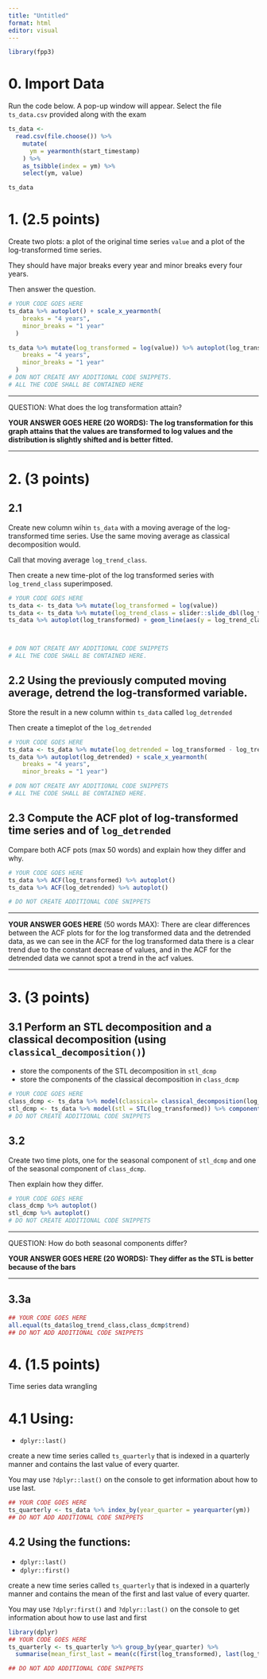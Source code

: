 ```yaml
---
title: "Untitled"
format: html
editor: visual
---
```


```r
library(fpp3)
```

# 0. Import Data

Run the code below. A pop-up window will appear. Select the file `ts_data.csv` provided along with the exam

```r
ts_data <- 
  read.csv(file.choose()) %>% 
    mutate(
      ym = yearmonth(start_timestamp)
    ) %>% 
    as_tsibble(index = ym) %>% 
    select(ym, value)

ts_data
```

# 1. (2.5 points)

Create two plots: a plot of the original time series `value` and a plot of the log-transformed time series.

They should have major breaks every year and minor breaks every four years.

Then answer the question.

```r
# YOUR CODE GOES HERE
ts_data %>% autoplot() + scale_x_yearmonth(
    breaks = "4 years",
    minor_breaks = "1 year"
  )

ts_data %>% mutate(log_transformed = log(value)) %>% autoplot(log_transformed) + scale_x_yearmonth(
    breaks = "4 years",
    minor_breaks = "1 year"
  )
# DON NOT CREATE ANY ADDITIONAL CODE SNIPPETS.
# ALL THE CODE SHALL BE CONTAINED HERE
```

------------------------------------------------------------------------

QUESTION: What does the log transformation attain?

**YOUR ANSWER GOES HERE (20 WORDS): The log transformation for this graph attains that the values are transformed to log values and the distribution is slightly shifted and is better fitted.**

------------------------------------------------------------------------

# 2. (3 points)

## 2.1

Create new column wihin `ts_data` with a moving average of the log-transformed time series. Use the same moving average as classical decomposition would.

Call that moving average `log_trend_class`.

Then create a new time-plot of the log transformed series with `log_trend_class` superimposed.

```r
# YOUR CODE GOES HERE
ts_data <- ts_data %>% mutate(log_transformed = log(value)) 
ts_data <- ts_data %>% mutate(log_trend_class = slider::slide_dbl(log_transformed,mean,.before = 5,.after = 5,.complete = TRUE))
ts_data %>% autoplot(log_transformed) + geom_line(aes(y = log_trend_class), colour = "#D55E00")



# DON NOT CREATE ANY ADDITIONAL CODE SNIPPETS
# ALL THE CODE SHALL BE CONTAINED HERE.
```

## 2.2 Using the previously computed moving average, detrend the log-transformed variable.

Store the result in a new column within `ts_data` called `log_detrended`

Then create a timeplot of the `log_detrended`

```r
# YOUR CODE GOES HERE
ts_data <- ts_data %>% mutate(log_detrended = log_transformed - log_trend_class)
ts_data %>% autoplot(log_detrended) + scale_x_yearmonth(
    breaks = "4 years",
    minor_breaks = "1 year")

# DON NOT CREATE ANY ADDITIONAL CODE SNIPPETS
# ALL THE CODE SHALL BE CONTAINED HERE.
```

## 2.3 Compute the ACF plot of log-transformed time series and of `log_detrended`

Compare both ACF pots (max 50 words) and explain how they differ and why.

```r
# YOUR CODE GOES HERE
ts_data %>% ACF(log_transformed) %>% autoplot()
ts_data %>% ACF(log_detrended) %>% autoplot()

# DO NOT CREATE ADDITIONAL CODE SNIPPETS
```

------------------------------------------------------------------------

**YOUR ANSWER GOES HERE** (50 words MAX): There are clear differences between the ACF plots for for the log transformed data and the detrended data, as we can see in the ACF for the log transformed data there is a clear trend due to the constant decrease of values, and in the ACF for the detrended data we cannot spot a trend in the acf values.

------------------------------------------------------------------------

# 3. (3 points)

## 3.1 Perform an STL decomposition and a classical decomposition (using `classical_decomposition()`)

-   store the components of the STL decomposition in `stl_dcmp`
-   store the components of the classical decomposition in `class_dcmp`

```r
# YOUR CODE GOES HERE
class_dcmp <- ts_data %>% model(classical= classical_decomposition(log_transformed)) %>% components()
stl_dcmp <- ts_data %>% model(stl = STL(log_transformed)) %>% components()
# DO NOT CREATE ADDITIONAL CODE SNIPPETS
```

## 3.2

Create two time plots, one for the seasonal component of `stl_dcmp` and one of the seasonal component of `class_dcmp`.

Then explain how they differ.

```r
# YOUR CODE GOES HERE
class_dcmp %>% autoplot()
stl_dcmp %>% autoplot()
# DO NOT CREATE ADDITIONAL CODE SNIPPETS
```

------------------------------------------------------------------------

QUESTION: How do both seasonal components differ?

**YOUR ANSWER GOES HERE (20 WORDS): They differ as the STL is better because of the bars**

------------------------------------------------------------------------

## 3.3a

```r
## YOUR CODE GOES HERE
all.equal(ts_data$log_trend_class,class_dcmp$trend)
## DO NOT ADD ADDITIONAL CODE SNIPPETS
```

# 4. (1.5 points)

Time series data wrangling

# 4.1 Using:

-   `dplyr::last()`

create a new time series called `ts_quarterly` that is indexed in a quarterly manner and contains the last value of every quarter.

You may use `?dplyr::last()` on the console to get information about how to use last.

```r
## YOUR CODE GOES HERE
ts_quarterly <- ts_data %>% index_by(year_quarter = yearquarter(ym))
## DO NOT ADD ADDITIONAL CODE SNIPPETS
```

## 4.2 Using the functions:

-   `dplyr::last()`
-   `dplyr::first()`

create a new time series called `ts_quarterly` that is indexed in a quarterly manner and contains the mean of the first and last value of every quarter.

You may use `?dplyr:first()` and `?dplyr::last()` on the console to get information about how to use last and first

```r
library(dplyr)
## YOUR CODE GOES HERE
ts_quarterly <- ts_quarterly %>% group_by(year_quarter) %>% 
  summarise(mean_first_last = mean(c(first(log_transformed), last(log_transformed))))

## DO NOT ADD ADDITIONAL CODE SNIPPETS
```
